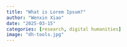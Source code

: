 ```yaml
---
title: "What is Lorem Ipsum?"
author: "Wenxin Xiao"
date: "2025-03-15"
categories: [research, digital humanities]
image: "dh-tools.jpg"
---
```


